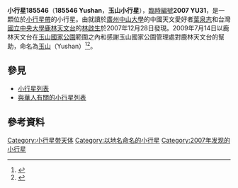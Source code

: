 {{Infobox planet
| bgcolour = #FFFFC0
| name = 玉山（Yushan） 
| symon = 
| discovery = yes
| discovery_ref = 
| discoverer = [[葉泉志|葉泉志]]、[[林啟生|林啟生]]
| discovery_site = [[鹿林天文台|鹿林天文台]] 
| discovered = 2007年12月28日
| designationbol = 
| image = 
| captis = yes
| mp_name = 玉山（小行星185546）
| named_after = [[玉山|玉山]]
| alt_names = 2007 YU31
| mp_category = [[小行星帶|主帶]]
| orbit_ref = <ref>{{Cite web |url=http://ssd.jpl.nasa.gov/sbdb.cgi?sstr=185546 |title=185546 Yushan (2007 YU31) |access-date=2010-11-16 |archive-date=2021-07-22 |archive-url=https://web.archive.org/web/20210722190320/https://ssd.jpl.nasa.gov/sbdb.cgi?sstr=185546 |dead-url=no }}</ref>
| epoch = 2010年7月23日
| aphelion = {{convert|2.7417495|AU|km|3|abbr=on|lk=out}}
| perihelion = {{convert|2.0346399|AU|km|3|abbr=on}}
| semimajor = {{convert|2.3881947|AU|km|3|abbr=on}}
| eccentricity = 0.1480427	
| period = 1688.4445528 [[日|日]]<br />4.62 [[儒略年|儒略年]]
| avg_speed = 
| inclination = 1.34295°
| asc_node = 154.22169°
| mean_anomaly = 266.35245°
| arg_peri = 290.08077°
| satellites = 
| physical_characteristics = yes
| dimensions = 
| mass = 
| density = 
| surface_grav = 
| escape_velocity = 
| sidereal_day = 
| axial_tilt = 
| pole_ecliptic_lat = 
| pole_ecliptic_lon = 
| albedo = 
| temperatures= 
| temp_name1 = 
| mean_temp_1 = 
| max_temp_1 = 
| temp_name2 = 
| max_temp_2 = 
| spectral_type = 
| abs_magnitude = 17.4
}}

'''小行星185546'''（'''185546 Yushan'''，'''玉山小行星'''），[[天文學臨時編號|臨時編號]]'''2007 YU31'''，是一顆位於[[小行星帶|小行星帶]]的小行星。由就讀於[[廣州|廣州]][[中山大學|中山大學]]的中國天文愛好者[[葉泉志|葉泉志]]和台灣[[國立中央大學|國立中央大學]][[鹿林天文台|鹿林天文台]]的[[林啟生|林啟生]]於2007年12月28日發現。2009年7月14日以鹿林天文台在[[玉山國家公園|玉山國家公園]]範圍之內和感謝玉山國家公園管理處對鹿林天文台的幫助，命名為[[玉山|玉山]]（Yushan）<ref>{{Cite web |url=http://www.cfa.harvard.edu/iau/lists/NumberedMPs185001.html |title=IAU Minor Planet Center Discovery Circumstances: Numbered Minor Planets (185001)-(190000) |access-date=2010-11-16 |archive-date=2010-04-09 |archive-url=https://web.archive.org/web/20100409063555/http://www.cfa.harvard.edu/iau/lists/NumberedMPs185001.html |dead-url=no }}</ref><ref>{{Cite web |url=http://np.cpami.gov.tw/chinese/index.php?option=com_content&view=article&id=2702:2009-08-20-10-29-46&catid=6:2009-06-22-03-36-19&Itemid=40 |title=玉山小行星─在宇宙發光的台灣驕傲 |access-date=2010-11-16 |archive-date=2016-03-05 |archive-url=https://web.archive.org/web/20160305025211/http://np.cpami.gov.tw/chinese/index.php?option=com_content&view=article&id=2702:2009-08-20-10-29-46&catid=6:2009-06-22-03-36-19&Itemid=40 |dead-url=no }}</ref>。

== 參見 ==
* [[小行星列表|小行星列表]]
* [[與華人有關的小行星列表|與華人有關的小行星列表]]

== 參考資料 ==
{{Reflist}}
<references/>

{{Minor Planet Number|[[小行星185545|小行星185545]]|[[小行星185547|小行星185547]]}}
{{小天體}}
{{beltasteroid-stub}}

[[Category:小行星带天体|Category:小行星带天体]]
[[Category:以地名命名的小行星|Category:以地名命名的小行星]]
[[Category:2007年发现的小行星|Category:2007年发现的小行星]]